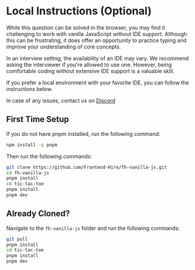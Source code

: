 
# Local Instructions (Optional)

<Callout>
  While this question can be solved in the browser, you may find it challenging to work with vanilla JavaScript without IDE support. Although this can be frustrating, it does offer an opportunity to practice typing and improve your understanding of core concepts.

  In an interview setting, the availability of an IDE may vary. We recommend asking the interviewer if you're allowed to use one. However, being comfortable coding without extensive IDE support is a valuable skill.

  If you prefer a local environment with your favorite IDE, you can follow the instructions below.
</Callout>

In case of any issues, contact us on [Discord](https://discord.gg/DWAVqksVtx)

## First Time Setup

If you do not have pnpm installed, run the following command:

```sh
npm install -g pnpm
```

Then run the following commands:

```sh
git clone https://github.com/Frontend-Hire/fh-vanilla-js.git
cd fh-vanilla-js
pnpm install
cd tic-tac-toe
pnpm install
pnpm dev
```

## Already Cloned?

Navigate to the `fh-vanilla-js` folder and run the following commands:

```sh
git pull
pnpm install
cd tic-tac-toe
pnpm install
pnpm dev
```
